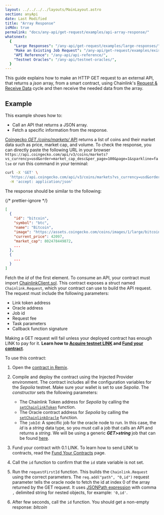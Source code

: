 ```yaml
---
layout: ../../../../layouts/MainLayout.astro
section: anyApi
date: Last Modified
title: "Array Response"
isMdx: true
permalink: "docs/any-api/get-request/examples/api-array-response/"
whatsnext:
  {
    "Large Responses": "/any-api/get-request/examples/large-responses/",
    "Make an Existing Job Request": "/any-api/get-request/examples/existing-job-request/",
    "API Reference": "/any-api/api-reference/",
    "Testnet Oracles": "/any-api/testnet-oracles/",
  }
---
```



This guide explains how to make an HTTP GET request to an external API, that returns a _json_ array, from a smart contract, using Chainlink's [Request & Receive Data](/any-api/introduction/) cycle and then receive the needed data from the array.

<AnyApiCallout callout="prerequisites" />

## Example

This example shows how to:

- Call an API that returns a JSON array.
- Fetch a specific information from the response.

[Coingecko _GET /coins/markets/_ API](https://www.coingecko.com/en/api/documentation) returns a list of coins and their market data such as price, market cap, and volume. To check the response, you can directly paste the following URL in your browser `https://api.coingecko.com/api/v3/coins/markets?vs_currency=usd&order=market_cap_desc&per_page=100&page=1&sparkline=false` or run this command in your terminal:

```bash
curl -X 'GET' \
  'https://api.coingecko.com/api/v3/coins/markets?vs_currency=usd&order=market_cap_desc&per_page=100&page=1&sparkline=false' \
  -H 'accept: application/json'
```

The response should be similar to the following:

{/* prettier-ignore */}
```json
[
  {
    "id": "bitcoin",
    "symbol": "btc",
    "name": "Bitcoin",
    "image": "https://assets.coingecko.com/coins/images/1/large/bitcoin.png?1547033579",
    "current_price": 42097,
    "market_cap": 802478449872,
    ...
  },
  {
    ...
  }
]
```

Fetch the _id_ of the first element. To consume an API, your contract must import [ChainlinkClient.sol](https://github.com/smartcontractkit/chainlink/blob/master/contracts/src/v0.8/ChainlinkClient.sol). This contract exposes a struct named `Chainlink.Request`, which your contract can use to build the API request. The request must include the following parameters:

- Link token address
- Oracle address
- Job id
- Request fee
- Task parameters
- Callback function signature

<Aside type="caution" title="Note on Funding Contracts">

Making a GET request will fail unless your deployed contract has enough LINK to pay for it. **Learn how to [Acquire testnet LINK](/resources/acquire-link/) and [Fund your contract](/resources/fund-your-contract/)**.

</Aside>

<CodeSample src="samples/APIRequests/FetchFromArray.sol" />

To use this contract:

1. Open the [contract in Remix](https://remix.ethereum.org/#url=https://docs.chain.link/samples/APIRequests/FetchFromArray.sol).

1. Compile and deploy the contract using the Injected Provider environment. The contract includes all the configuration variables for the _Sepolia_ testnet. Make sure your wallet is set to use _Sepolia_. The _constructor_ sets the following parameters:

   - The Chainlink Token address for _Sepolia_ by calling the [`setChainlinkToken`](/any-api/api-reference/#setchainlinktoken) function.
   - The Oracle contract address for _Sepolia_ by calling the [`setChainlinkOracle`](/any-api/api-reference/#setchainlinkoracle) function.
   - The `jobId`: A specific job for the oracle node to run. In this case, the _id_ is a _string_ data type, so you must call a job that calls an API and returns a _string_. We will be using a generic **_GET>string_** job that can be found [here](/any-api/testnet-oracles/#jobs).

1. Fund your contract with 0.1 LINK. To learn how to send LINK to contracts, read the [Fund Your Contracts](/resources/fund-your-contract/) page.

1. Call the `id` function to confirm that the `id` state variable is not set.

1. Run the `requestFirstId` function. This builds the `Chainlink.Request` using the correct parameters. The `req.add("path", "0,id")` request parameter tells the oracle node to fetch the id at index 0 of the array returned by the GET request. It uses [JSONPath expression](https://jsonpath.com/) with comma `,` delimited string for nested objects, for example: `'0,id'`.

1. After few seconds, call the `id` function. You should get a non-empty response: _bitcoin_

<AnyApiCallout callout="common" />
